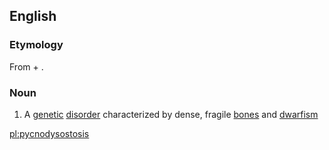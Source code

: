 ==English==

===Etymology===
From {{etyl|grc|en}} {{m|grc|πυκνός||dense|lang=en}} + {{prefix|dys|gloss1=defective|ostosis|gloss2=condition of the bone}}.

===Noun===
{{en-noun|pycnodysostoses}}

# {{context|medicine|lang=en}} A [[genetic]] [[disorder]] characterized by dense, fragile [[bone]]s and [[dwarfism]]

[[pl:pycnodysostosis]]